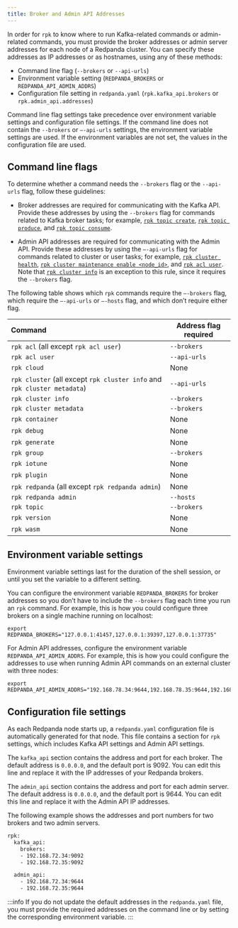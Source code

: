 ```yaml
---
title: Broker and Admin API Addresses
---
```


<head>
    <meta name="title" content="Broker and Admin API Addresses | Redpanda Docs"/>
    <meta name="description" content="Learn how and when to specify Redpanda broker addresses and admin addresses for `rpk` commands in order for `rpk` to know where to run Kafka-related or admin-related commands."/>
</head>

In order for `rpk` to know where to run Kafka-related commands or admin-related commands, you must provide the broker addresses or admin server addresses for each node of a Redpanda cluster. You can specify these addresses as IP addresses or as hostnames, using any of these methods:

* Command line flag (`--brokers` or `--api-urls`)
* Environment variable setting (`REDPANDA_BROKERS` or `REDPANDA_API_ADMIN_ADDRS`)
* Configuration file setting in `redpanda.yaml` (`rpk.kafka_api.brokers` or `rpk.admin_api.addresses`)

Command line flag settings take precedence over environment variable settings and configuration file settings. If the command line does not contain the `--brokers` or `–-api-urls` settings, the environment variable settings are used. If the environment variables are not set, the values in the configuration file are used.

## Command line flags

To determine whether a command needs the `--brokers` flag or the `--api-urls` flag, follow these guidelines:

* Broker addresses are required for communicating with the Kafka API.
    Provide these addresses by using the `--brokers` flag for commands related to Kafka broker tasks; for example, [`rpk topic create`](../../reference/rpk/rpk-topic/rpk-topic-create/), [`rpk topic produce`](../../reference/rpk/rpk-topic/rpk-topic-produce/), and [`rpk topic consume`](../../reference/rpk/rpk-topic/rpk-topic-consume/).

* Admin API addresses are required for communicating with the Admin API.
    Provide these addresses by using the `—-api-urls` flag for commands related to cluster or user tasks; for example, [`rpk cluster health`](../../reference/rpk/rpk-cluster/rpk-cluster-health/), [`rpk cluster maintenance enable <node_id>`](../../reference/rpk/rpk-cluster/rpk-cluster-maintenance/), and [`rpk acl user`](../../reference/rpk/rpk-acl/rpk-acl-user/). Note that [`rpk cluster info`](../../reference/rpk/rpk-cluster/rpk-cluster-metadata) is an exception to this rule, since it requires the `--brokers` flag.

The following table shows which `rpk` commands require the `–-brokers` flag, which require the `–-api-urls` or `–-hosts` flag, and which don’t require either flag.

| Command | Address flag required |
| :------- | -------------------- |
| `rpk acl` (all except `rpk acl user`) | `--brokers` |
| `rpk acl user` | `--api-urls` |
| `rpk cloud` | None |
| `rpk cluster` (all except `rpk cluster info` and `rpk cluster metadata`) | `--api-urls` |
| `rpk cluster info` | `--brokers` |
| `rpk cluster metadata` | `--brokers` |
| `rpk container` | None |
| `rpk debug` | None |
| `rpk generate` | None |
| `rpk group` | `--brokers` |
| `rpk iotune` | None |
| `rpk plugin` | None |
| `rpk redpanda` (all except `rpk redpanda admin`) | None |
| `rpk redpanda admin` | `--hosts` |
| `rpk topic` | `--brokers` |
| `rpk version` | None |
| `rpk wasm` | None |

## Environment variable settings

Environment variable settings last for the duration of the shell session, or until you set the variable to a different setting.

You can configure the environment variable `REDPANDA_BROKERS` for broker addresses so you don’t have to include the `--brokers` flag each time you run an `rpk` command. For example, this is how you could configure three brokers on a single machine running on localhost:

```
export REDPANDA_BROKERS="127.0.0.1:41457,127.0.0.1:39397,127.0.0.1:37735"
```

For Admin API addresses, configure the environment variable `REDPANDA_API_ADMIN_ADDRS`. For example, this is how you could configure the addresses to use when running Admin API commands on an external cluster with three nodes:

```
export REDPANDA_API_ADMIN_ADDRS="192.168.78.34:9644,192.168.78.35:9644,192.168.78.36:9644"
```

## Configuration file settings

As each Redpanda node starts up, a `redpanda.yaml` configuration file is automatically generated for that node. This file contains a section for `rpk` settings, which includes Kafka API settings and Admin API settings.

The `kafka_api` section contains the address and port for each broker. The default address is `0.0.0.0`, and the default port is 9092. You can edit this line and replace it with the IP addresses of your Redpanda brokers.

The `admin_api` section contains the address and port for each admin server. The default address is `0.0.0.0`, and the default port is 9644. You can edit this line and replace it with the Admin API IP addresses.

The following example shows the addresses and port numbers for two brokers and two admin servers.

```bash
rpk:
  kafka_api:
    brokers:
    - 192.168.72.34:9092
    - 192.168.72.35:9092

  admin_api:
    - 192.168.72.34:9644
    - 192.168.72.35:9644
```

:::info
If you do not update the default addresses in the `redpanda.yaml` file, you must provide the required addresses on the command line or by setting the corresponding environment variable.
:::